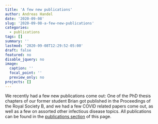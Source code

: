 ```yaml
---
title: 'A few new publications'
author: Andreas Handel
date: '2020-09-08'
slug: '2020-09-08-a-few-new-publications'
categories:
  - publications
tags: []
summary: ''
lastmod: '2020-09-08T12:29:52-05:00'
draft: false
featured: no
disable_jquery: no
image:
  caption: ''
  focal_point: ''
  preview_only: no
projects: []
---
```



We recently had a few new publications come out: One of the PhD thesis chapters of our former student Brian got published in the Proceedings of the Royal Society B, and we had a few COVID related papers come out, as well as a few on assorted other infectious disease topics. All publications can be found in the [publications section](/publication/) of this page. 
